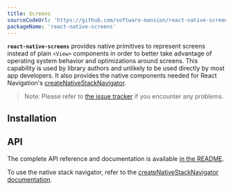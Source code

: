 ```yaml
---
title: Screens
sourceCodeUrl: 'https://github.com/software-mansion/react-native-screens'
packageName: 'react-native-screens'
---
```



**`react-native-screens`** provides native primitives to represent screens instead of plain `<View>` components in order to better take advantage of operating system behavior and optimizations around screens. This capability is used by library authors and unlikely to be used directly by most app developers. It also provides the native components needed for React Navigation's [createNativeStackNavigator](https://reactnavigation.org/docs/native-stack-navigator).

> Note: Please refer to [the issue tracker](https://github.com/software-mansion/react-native-screens/issues) if you encounter any problems.

<PlatformsSection android emulator ios simulator web />

## Installation

<APIInstallSection href="https://github.com/software-mansion/react-native-screens" />

## API

The complete API reference and documentation is available [in the README](https://github.com/software-mansion/react-native-screens).

To use the native stack navigator, refer to the [createNativeStackNavigator documentation](https://reactnavigation.org/docs/native-stack-navigator).
